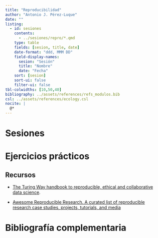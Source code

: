 ```yaml
---
title: "Reproducibilidad"
author: "Antonio J. Pérez-Luque"
date: ""
listing:
  - id: sesiones
    contents:
      - ../sesiones/repro/*.qmd
    type: table
    fields: [sesion, title, date]
    date-format: "ddd, MMM DD"
    field-display-names:
      sesion: "Sesión"
      title: "Nombre"
      date: "Fecha"
    sort: [sesion]
    sort-ui: false
    filter-ui: false
tbl-colwidths: [10,50,40]
bibliography: ../assets/references/refs_modulos.bib
csl: ../assets/references/ecology.csl
nocite: |
  @*
---
```


# Sesiones 

::: {#sesiones}
:::

# Ejercicios prácticos 

## Recursos 

- [The Turing Way handbook to reproducible, ethical and collaborative data science](https://the-turing-way.netlify.app/welcome.html).

- [Awesome Reproducible Research. A curated list of reproducible research case studies, projects, tutorials, and media](https://github.com/leipzig/awesome-reproducible-research)

# Bibliografía complementaria 
